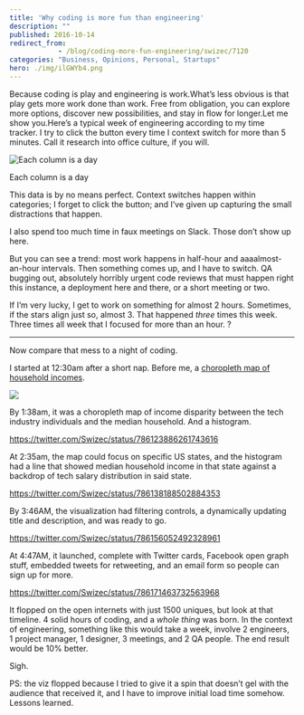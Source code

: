 ```yaml
---
title: 'Why coding is more fun than engineering'
description: ""
published: 2016-10-14
redirect_from: 
            - /blog/coding-more-fun-engineering/swizec/7120
categories: "Business, Opinions, Personal, Startups"
hero: ./img/ilGWYb4.png
---
```


Because coding is play and engineering is work.What’s less obvious is that play gets more work done than work. Free from obligation, you can explore more options, discover new possibilities, and stay in flow for longer.Let me show you.Here’s a typical week of engineering according to my time tracker. I try to click the button every time I context switch for more than 5 minutes. Call it research into office culture, if you will.

![Each column is a day](./img/ilGWYb4.png)

Each column is a day

This data is by no means perfect. Context switches happen within categories; I forget to click the button; and I’ve given up capturing the small distractions that happen.

I also spend too much time in faux meetings on Slack. Those don’t show up here.

But you can see a trend: most work happens in half-hour and aaaalmost-an-hour intervals. Then something comes up, and I have to switch. QA bugging out, absolutely horribly urgent code reviews that must happen right this instance, a deployment here and there, or a short meeting or two.

If I’m very lucky, I get to work on something for almost 2 hours. Sometimes, if the stars align just so, almost 3. That happened _three_ times this week. Three times all week that I focused for more than an hour. ?

* * *

Now compare that mess to a night of coding.

I started at 12:30am after a short nap. Before me, a [choropleth map of household incomes](https://swizec.com/blog/livecoding-24-choropleth-react-js/swizec/7078).

![](./img/REu8pM0.png)

By 1:38am, it was a choropleth map of income disparity between the tech industry individuals and the median household. And a histogram.

<https://twitter.com/Swizec/status/786123886261743616>

At 2:35am, the map could focus on specific US states, and the histogram had a line that showed median household income in that state against a backdrop of tech salary distribution in said state.

<https://twitter.com/Swizec/status/786138188502884353>

By 3:46AM, the visualization had filtering controls, a dynamically updating title and description, and was ready to go.

<https://twitter.com/Swizec/status/786156052492328961>

At 4:47AM, it launched, complete with Twitter cards, Facebook open graph stuff, embedded tweets for retweeting, and an email form so people can sign up for more.

<https://twitter.com/Swizec/status/786171463732563968>

It flopped on the open internets with just 1500 uniques, but look at that timeline. 4 solid hours of coding, and a _whole thing_ was born. In the context of engineering, something like this would take a week, involve 2 engineers, 1 project manager, 1 designer, 3 meetings, and 2 QA people. The end result would be 10% better.

Sigh.

PS: the viz flopped because I tried to give it a spin that doesn’t gel with the audience that received it, and I have to improve initial load time somehow. Lessons learned.

